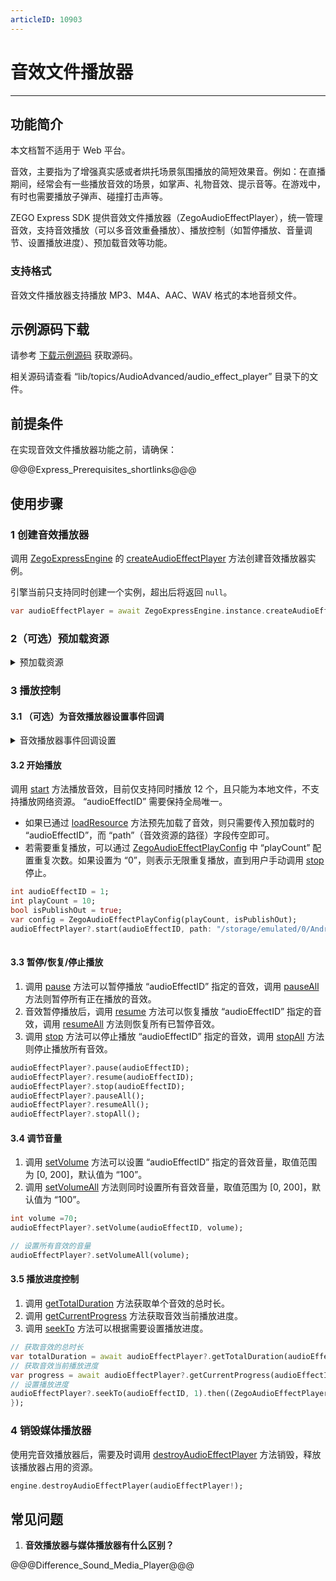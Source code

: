 ```yaml
---
articleID: 10903
---
```

# 音效文件播放器

- - -

## 功能简介

<div class="mk-warning">

本文档暂不适用于 Web 平台。
</div>

音效，主要指为了增强真实感或者烘托场景氛围播放的简短效果音。例如：在直播期间，经常会有一些播放音效的场景，如掌声、礼物音效、提示音等。在游戏中，有时也需要播放子弹声、碰撞打击声等。 

ZEGO Express SDK 提供音效文件播放器（ZegoAudioEffectPlayer），统一管理音效，支持音效播放（可以多音效重叠播放）、播放控制（如暂停播放、音量调节、设置播放进度）、预加载音效等功能。


### 支持格式

音效文件播放器支持播放 MP3、M4A、AAC、WAV 格式的本地音频文件。

## 示例源码下载

请参考 [下载示例源码](!DownloadDemo/DownloadDemo) 获取源码。

相关源码请查看 “lib/topics/AudioAdvanced/audio_effect_player” 目录下的文件。

## 前提条件

在实现音效文件播放器功能之前，请确保：

@@@Express_Prerequisites_shortlinks@@@


## 使用步骤

### 1 创建音效播放器

调用 [ZegoExpressEngine](/unique-api/express-video-sdk/zh/dart_flutter/zego_express_engine/ZegoExpressEngine-class.html) 的 [createAudioEffectPlayer](/unique-api/express-video-sdk/zh/dart_flutter/zego_express_engine/ZegoExpressEngineAudioEffectPlayer/createAudioEffectPlayer.html) 方法创建音效播放器实例。

<div class="mk-warning">

引擎当前只支持同时创建一个实例，超出后将返回 `null`。  
</div>

```dart
var audioEffectPlayer = await ZegoExpressEngine.instance.createAudioEffectPlayer();
```
### 2（可选）预加载资源

<details class="zg-primary">
    <summary>预加载资源</summary>

在频繁播放相同音效场景中，SDK 为了优化重复读文件并解码的性能，提供了预加载音效文件到内存中的功能。

调用  [loadResource](/unique-api/express-video-sdk/zh/dart_flutter/zego_express_engine/ZegoAudioEffectPlayer/loadResource.html) 方法加载音效资源，可通过 “callback” 参数来监听加载的结果，显示加载成功后方可播放。最多支持同时预加载 15 个本地音效文件（不支持网络资源），并且单个音效文件时长不能超过 30 s，否则加载会报错。

当加载的音效使用完成后，可以调用 [unloadResource](/unique-api/express-video-sdk/zh/dart_flutter/zego_express_engine/ZegoAudioEffectPlayer/unloadResource.html) 接口卸载，以释放相关资源。否则 SDK 将在 [ZegoAudioEffectPlayer](/unique-api/express-video-sdk/zh/dart_flutter/zego_express_engine/ZegoAudioEffectPlayer-class.html) 实例释放时会自动卸载已加载的音效。

<div class="mk-hint">

预加载为非必须操作，为了提高性能或者需要反复播放某个特定的音效时推荐使用。   
</div>

```dart
// 加载音效资源
audioEffectPlayer?.loadResource(audioEffectID, "/storage/emulated/0/Android/data/im.zego.express.example.video/files/3-s.mp3").then((ZegoAudioEffectPlayerLoadResourceResult result) {
});

// 卸载音效资源
audioEffectPlayer?.unloadResource(audioEffectID);
```
</details>

### 3 播放控制

#### 3.1 （可选）为音效播放器设置事件回调

<details class="zg-primary">
    <summary>音效播放器事件回调设置</summary>

可以实现 [ZegoExpressEngine.onAudioEffectPlayStateUpdate](/unique-api/express-video-sdk/zh/dart_flutter/zego_express_engine/ZegoExpressEngine/onAudioEffectPlayStateUpdate.html) 回调，用于监听“音效播放状态改变”的通知。

```dart
ZegoExpressEngine.onAudioEffectPlayStateUpdate = (ZegoAudioEffectPlayer audioEffectPlayer, int audioEffectID, ZegoAudioEffectPlayState state, int errorCode) {
};
```
</details>


#### 3.2 开始播放

调用 [start](/unique-api/express-video-sdk/zh/dart_flutter/zego_express_engine/ZegoAudioEffectPlayer/start.html) 方法播放音效，目前仅支持同时播放 12 个，且只能为本地文件，不支持播放网络资源。 “audioEffectID” 需要保持全局唯一。

* 如果已通过 [loadResource](/unique-api/express-video-sdk/zh/dart_flutter/zego_express_engine/ZegoAudioEffectPlayer/loadResource.html) 方法预先加载了音效，则只需要传入预加载时的 “audioEffectID”，而 “path”（音效资源的路径）字段传空即可。
* 若需要重复播放，可以通过 [ZegoAudioEffectPlayConfig](/unique-api/express-video-sdk/zh/dart_flutter/zego_express_engine/ZegoAudioEffectPlayConfig-class.html) 中 “playCount” 配置重复次数。如果设置为 “0”，则表示无限重复播放，直到用户手动调用 [stop](/zh/api?doc=Express_Video_SDK_API~Java_android~class~im-zego-zegoexpress-zego-audio-effect-player#stop) 停止。

```dart
int audioEffectID = 1;
int playCount = 10;
bool isPublishOut = true;
var config = ZegoAudioEffectPlayConfig(playCount, isPublishOut);
audioEffectPlayer?.start(audioEffectID, path: "/storage/emulated/0/Android/data/im.zego.express.example.video/files/3-s.mp3", config: config);
    
```

#### 3.3 暂停/恢复/停止播放

1. 调用 [pause](/unique-api/express-video-sdk/zh/dart_flutter/zego_express_engine/ZegoAudioEffectPlayer/pause.html) 方法可以暂停播放 “audioEffectID” 指定的音效，调用 [pauseAll](/unique-api/express-video-sdk/zh/dart_flutter/zego_express_engine/ZegoAudioEffectPlayer/pauseAll.html) 方法则暂停所有正在播放的音效。
2. 音效暂停播放后，调用 [resume](/unique-api/express-video-sdk/zh/dart_flutter/zego_express_engine/ZegoAudioEffectPlayer/resume.html) 方法可以恢复播放 “audioEffectID” 指定的音效，调用 [resumeAll](/unique-api/express-video-sdk/zh/dart_flutter/zego_express_engine/ZegoAudioEffectPlayer/resumeAll.html) 方法则恢复所有已暂停音效。
3. 调用 [stop](/unique-api/express-video-sdk/zh/dart_flutter/zego_express_engine/ZegoAudioEffectPlayer/stop.html) 方法可以停止播放 “audioEffectID” 指定的音效，调用 [stopAll](/unique-api/express-video-sdk/zh/dart_flutter/zego_express_engine/ZegoAudioEffectPlayer/stopAll.html) 方法则停止播放所有音效。

```dart
audioEffectPlayer?.pause(audioEffectID);
audioEffectPlayer?.resume(audioEffectID);
audioEffectPlayer?.stop(audioEffectID);
audioEffectPlayer?.pauseAll();
audioEffectPlayer?.resumeAll();
audioEffectPlayer?.stopAll();
```

#### 3.4 调节音量

1. 调用 [setVolume](/unique-api/express-video-sdk/zh/dart_flutter/zego_express_engine/ZegoAudioEffectPlayer/setVolume.html) 方法可以设置 “audioEffectID” 指定的音效音量，取值范围为 [0, 200]，默认值为 “100”。
2. 调用 [setVolumeAll](/unique-api/express-video-sdk/zh/dart_flutter/zego_express_engine/ZegoAudioEffectPlayer/setVolumeAll.html) 方法则同时设置所有音效音量，取值范围为 [0, 200]，默认值为 “100”。

```dart
int volume =70;
audioEffectPlayer?.setVolume(audioEffectID, volume);

// 设置所有音效的音量
audioEffectPlayer?.setVolumeAll(volume);
```

#### 3.5 播放进度控制

1. 调用 [getTotalDuration](/unique-api/express-video-sdk/zh/dart_flutter/zego_express_engine/ZegoAudioEffectPlayer/getTotalDuration.html) 方法获取单个音效的总时长。
2. 调用 [getCurrentProgress](/unique-api/express-video-sdk/zh/dart_flutter/zego_express_engine/ZegoAudioEffectPlayer/getCurrentProgress.html) 方法获取音效当前播放进度。
3. 调用 [seekTo](/unique-api/express-video-sdk/zh/dart_flutter/zego_express_engine/ZegoAudioEffectPlayer/seekTo.html) 方法可以根据需要设置播放进度。

```dart
// 获取音效的总时长
var totalDuration = await audioEffectPlayer?.getTotalDuration(audioEffectID);
// 获取音效当前播放进度
var progress = await audioEffectPlayer?.getCurrentProgress(audioEffectID);
// 设置播放进度
audioEffectPlayer?.seekTo(audioEffectID, 1).then((ZegoAudioEffectPlayerSeekToResult result) {
});
```

### 4 销毁媒体播放器

使用完音效播放器后，需要及时调用 [destroyAudioEffectPlayer](/unique-api/express-video-sdk/zh/dart_flutter/zego_express_engine/ZegoExpressEngineAudioEffectPlayer/destroyAudioEffectPlayer.html) 方法销毁，释放该播放器占用的资源。

```dart
engine.destroyAudioEffectPlayer(audioEffectPlayer!);
```

## 常见问题

1. **音效播放器与媒体播放器有什么区别？**

@@@Difference_Sound_Media_Player@@@

